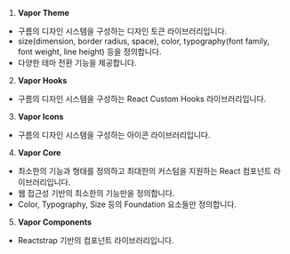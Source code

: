 1. **Vapor Theme**

- 구름의 디자인 시스템을 구성하는 디자인 토큰 라이브러리입니다.
- size(dimension, border radius, space), color, typography(font family, font weight, line height) 등을 정의합니다.
- 다양한 테마 전환 기능을 제공합니다.

2. **Vapor Hooks**

- 구름의 디자인 시스템을 구성하는 React Custom Hooks 라이브러리입니다.

3. **Vapor Icons**

- 구름의 디자인 시스템을 구성하는 아이콘 라이브러리입니다.

4. **Vapor Core**

- 최소한의 기능과 형태를 정의하고 최대한의 커스텀을 지원하는 React 컴포넌트 라이브러리입니다.
- 웹 접근성 기반의 최소한의 기능만을 정의합니다.
- Color, Typography, Size 등의 Foundation 요소들만 정의합니다.

5. **Vapor Components**

- Reactstrap 기반의 컴포넌트 라이브러리입니다.
